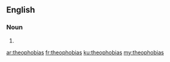 ==English==

===Noun===
{{head|en|noun plural form}}

# {{plural of|theophobia|lang=en}}

[[ar:theophobias]]
[[fr:theophobias]]
[[ku:theophobias]]
[[my:theophobias]]